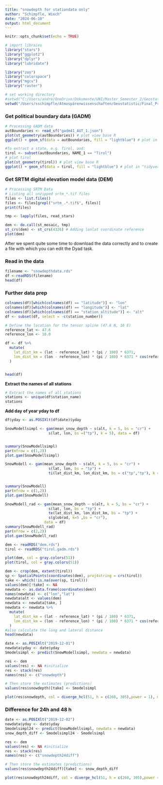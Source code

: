 ```yaml
---
title: "snowdepth for stationdata only"
author: "Schimpfle, Wiech"
date: "2024-06-10"
output: html_document
---
```


```r
knitr::opts_chunk$set(echo = TRUE)
```



```r
# import libraies
library("stars")
library("ggplot2")
library("dplyr")
library("lubridate")

library("zoo")
library("colorspace")
library("mgcv")
library("raster")
```


```r
# set working directory
#setwd("C:/Users/andre/OneDrive/Dokumente/UNI/Master_Semester_2/Geostatistics/FinalProject")
setwd("/Users/sschimpfle/Atmospärenwissenschaften/Geostatistic/Final_Project/FinalProjectGeostatistic")
```

### Get political boundary data (GADM)

```r
# Processing GADM data
autBoundaries <- read_sf("gadm41_AUT_1.json")
plot(st_geometry(autBoundaries)) # plot view base R
ggplot() + geom_sf(data = autBoundaries, fill = "lightblue") # plot in "tidyverse"
```

```r
#To extract a state, e.g. Tirol, and:
tirol <- subset(autBoundaries, NAME_1 == "Tirol")
# plot tirol
plot(st_geometry(tirol)) # plot view base R
ggplot() + geom_sf(data = tirol, fill = "lightblue") # plot in "tidyverse"
```

### Get SRTM digital elevation model data (DEM)
```r
# Processing SRTM Data
# Listing all unzipped srtm_*.tif files
files <- list.files()
files <- files[grepl("srtm_.*.tif$", files)]
print(files)

tmp <- lapply(files, read_stars)

dem <- do.call(st_mosaic, tmp)
st_crs(dem) <- st_crs(4326) # Adding lonlat coordinate reference
plot(dem)
```

After we spent quite some time to download the data correctly and to create a file with which you can edit the Dyad task.

### Read in the data
```r
filename <- "snowdepthdata.rds"
df <-readRDS(filename)
head(df)
```

### Further data prep
```r
colnames(df)[which(colnames(df) == "latitude")] <- "lon" 
colnames(df)[which(colnames(df) == "longitude")] <- "lat"
colnames(df)[which(colnames(df) == "station_altitude")] <- "alt"
df <- subset(df, select = -c(station_number))

# Define the location for the tensor spline (47.6 N, 10 E)
reference_lat <- 47.6
reference_lon <- 10.0

df <- df %>%
  mutate(
    lat_dist_km = (lat - reference_lat) * (pi / 180) * 6371,
    lon_dist_km = (lon - reference_lon) * (pi / 180) * 6371 * cos(reference_lat * pi / 180)
  )


head(df)
```
**Extract the names of all stations**
```r
# Extract the names of all stations
stations <- unique(df$station_name)
stations
```
**Add day of year yday to df**

```r
df$yday <- as.POSIXlt(df$date)$yday
```

```r
SnowModellsimpl <- gam(mean_snow_depth ~ s(alt, k = 5, bs = "cr") +
                    s(lat, lon, bs =("tp"), k = 5), data = df)


summary(SnowModellsimpl)
par(mfrow = c(1,2))
plot.gam(SnowModellsimpl)
```

```r
SnowModell <- gam(mean_snow_depth ~ s(alt, k = 5, bs = "cr") +
                    s(lat, lon, bs = "tp") +
                    ti(lat_dist_km, lon_dist_km, bs = c("tp","tp"), k = c(20,20)), data = df)


summary(SnowModell)
par(mfrow = c(1,2))
plot.gam(SnowModell)
```
```r
SnowModell_rad <- gam(mean_snow_depth ~ s(alt, k = 5, bs = "cr") +
                    s(lat, lon, bs = "tp") +
                    te(lat_dist_km, lon_dist_km, bs = "tp") +
                    s(globrad, k=5 ,bs = "cr"),
                  data = df)
summary(SnowModell_rad)
par(mfrow = c(2,2))
plot.gam(SnowModell_rad)
```
```r
dem <- readRDS("dem.rds")
tirol <- readRDS("tirol.gadm.rds")
```

```r
plot(dem, col = gray.colors(51))
plot(tirol, col = gray.colors(51))
```

```r
dem <- crop(dem, extent(tirol))
sp <- SpatialPoints(coordinates(dem), proj4string = crs(tirol))
take <- which(!is.na(over(sp, tirol)))
values(dem)[!take] <- NA
newdata <- as.data.frame(coordinates(dem))
names(newdata) <- c("lon","lat")
newdata$alt <- values(dem)
newdata <- newdata[take, ]
newdata <- newdata %>%
  mutate(
    lat_dist_km = (lat - reference_lat) * (pi / 180) * 6371,
    lon_dist_km = (lon - reference_lon) * (pi / 180) * 6371 * cos(reference_lat * pi / 180)
  )
#also calculate the long and lateral distance 
head(newdata)
```

```r
date <- as.POSIXlt("2019-12-01")
newdata$yday <- date$yday
Smodelsimpl <- predict(SnowModellsimpl, newdata = newdata)
```

```r
res <- dem
values(res) <- NA #initialize
res <- stack(res)
names(res) <- c("snowdepth")

# Then store the estimates (predictions)
values(res$snowdepth)[take] <- Smodelsimpl
```

```r
plot(res$snowdepth, col = diverge_hcl(51, h = c(260, 305),power = 1), main = sprintf("Daily mean temperature simple model %s", strftime(date, "%b %d")))
```
### Difference for 24h and 48 h
```r
date <- as.POSIXlt("2019-12-02")
newdata$yday <- date$yday
Smodelsimpl24 <- predict(SnowModellsimpl, newdata = newdata)
snow_depth_diff <- Smodelsimpl24 - Smodelsimpl
```

```r
res <- dem
values(res) <- NA #initialize
res <- stack(res)
names(res) <- c("snowdepth24diff")

# Then store the estimates (predictions)
values(res$snowdepth24diff)[take] <- snow_depth_diff
```

```r
plot(res$snowdepth24diff, col = diverge_hcl(51, h = c(260, 305),power = 1), main = sprintf("Daily mean temperature simple model %s", strftime(date, "%b %d")))
```
